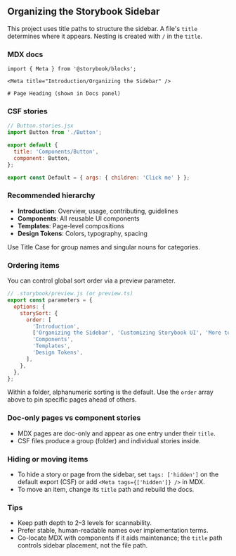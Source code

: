 
<Meta title="Introduction/Organizing the Sidebar" />

## Organizing the Storybook Sidebar

This project uses title paths to structure the sidebar. A file's `title` determines where it appears. Nesting is created with `/` in the `title`.

### MDX docs

```mdx
import { Meta } from '@storybook/blocks';

<Meta title="Introduction/Organizing the Sidebar" />

# Page Heading (shown in Docs panel)
```

### CSF stories

```js
// Button.stories.jsx
import Button from './Button';

export default {
  title: 'Components/Button',
  component: Button,
};

export const Default = { args: { children: 'Click me' } };
```

### Recommended hierarchy

- **Introduction**: Overview, usage, contributing, guidelines
- **Components**: All reusable UI components
- **Templates**: Page-level compositions
- **Design Tokens**: Colors, typography, spacing

Use Title Case for group names and singular nouns for categories.

### Ordering items

You can control global sort order via a preview parameter.

```js
// .storybook/preview.js (or preview.ts)
export const parameters = {
  options: {
    storySort: {
      order: [
        'Introduction',
        ['Organizing the Sidebar', 'Customizing Storybook UI', 'More to Leverage'],
        'Components',
        'Templates',
        'Design Tokens',
      ],
    },
  },
};
```

Within a folder, alphanumeric sorting is the default. Use the `order` array above to pin specific pages ahead of others.

### Doc-only pages vs component stories

- MDX pages are doc-only and appear as one entry under their `title`.
- CSF files produce a group (folder) and individual stories inside.

### Hiding or moving items

- To hide a story or page from the sidebar, set `tags: ['hidden']` on the default export (CSF) or add `<Meta tags={['hidden']} />` in MDX.
- To move an item, change its `title` path and rebuild the docs.

### Tips

- Keep path depth to 2–3 levels for scannability.
- Prefer stable, human-readable names over implementation terms.
- Co-locate MDX with components if it aids maintenance; the `title` path controls sidebar placement, not the file path.


